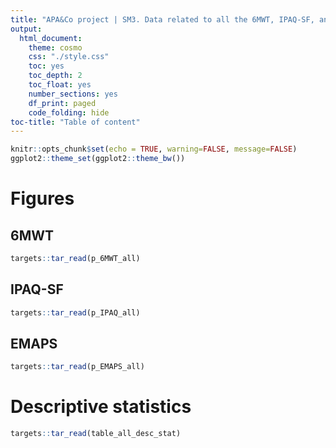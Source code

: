 ```yaml
---
title: "APA&Co project | SM3. Data related to all the 6MWT, IPAQ-SF, and EMAPS measurements during the study"
output: 
  html_document:
    theme: cosmo
    css: "./style.css"
    toc: yes
    toc_depth: 2
    toc_float: yes
    number_sections: yes
    df_print: paged
    code_folding: hide
toc-title: "Table of content"
---
```


```r
knitr::opts_chunk$set(echo = TRUE, warning=FALSE, message=FALSE)
ggplot2::theme_set(ggplot2::theme_bw())
```

# Figures
## 6MWT
```r
targets::tar_read(p_6MWT_all)
```

\newpage

## IPAQ-SF
```r
targets::tar_read(p_IPAQ_all)
```

\newpage

## EMAPS
```r
targets::tar_read(p_EMAPS_all)
```

\newpage

# Descriptive statistics
```r
targets::tar_read(table_all_desc_stat)
```


